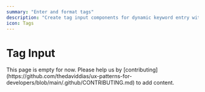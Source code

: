 ```yaml
---
summary: "Enter and format tags"
description: "Create tag input components for dynamic keyword entry with validation and accessibility support."
icon: Tags
---
```



# Tag Input

<Callout type="warning">
  This page is empty for now. Please help us by
  [contributing](https://github.com/thedaviddias/ux-patterns-for-developers/blob/main/.github/CONTRIBUTING.md)
  to add content.
</Callout>

